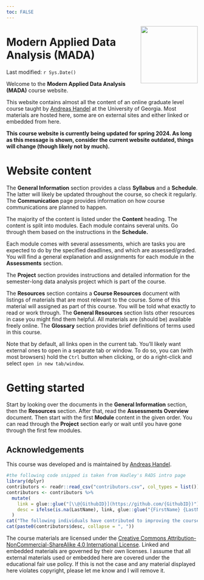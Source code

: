 ```yaml
---
toc: FALSE
---
```


![](media/MADAlogo.png){width="150px" style="float:right" fig-alt="MADA logo"}

# Modern Applied Data Analysis (MADA)

<!-- Date is added here instead of YAML heading so the logo floats at the top right of the page -->

Last modified: `r Sys.Date()`

Welcome to the **Modern Applied Data Analysis (MADA)** course website. 

This website contains almost all the content of an online graduate level course taught by [Andreas Handel](https://www.andreashandel.com/) at the University of Georgia. Most materials are hosted here, some are on external sites and either linked or embedded from here.

<!-- _**The course is currently not running. The website will likely receive none or only minor updates until the next time the course will be offered (tentatively spring 2024).**_ -->

**This course website is currently being updated for spring 2024. As long as this message is shown, consider the current website outdated, things will change (though likely not by much).**

<!-- _**The course is currently running. The website will be updated throughout the semester. Things might change (though likely not by a whole lot). Visit/check regularly, especially the Schedule. Note the last update time above.**_ -->

# Website content

The **General Information** section provides a class **Syllabus** and a **Schedule**. The latter will likely be updated throughout the course, so check it regularly. The **Communication** page provides information on how course communications are planned to happen. 

The majority of the content is listed under the **Content** heading. The content is split into modules. Each module contains several units. Go through them based on the instructions in the **Schedule.** 

Each module comes with several assessments, which are tasks you are expected to do by the specified deadlines, and which are assessed/graded. You will find a general explanation and assignments for each module in the **Assessments** section.

The **Project** section provides instructions and detailed information for the semester-long data analysis project which is part of the course.

The **Resources** section contains a **Course Resources** document with listings of materials that are most relevant to the course. Some of this material will assigned as part of this course. You will be told what exactly to read or work through. The **General Resources** section lists other resources in case you might find them helpful. All materials are (should be) available freely online. The **Glossary** section provides brief definitions of terms used in this course.

Note that by default, all links open in the current tab. You'll likely want external ones to open in a separate tab or window. To do so, you can (with most browsers) hold the `Ctrl` button when clicking, or do a right-click and select `open in new tab/window`.

# Getting started

Start by looking over the documents in the **General Information** section, then the **Resources** section. After that, read the **Assessments Overview** document. Then start with the first **Module** content in the given order. You can read through the **Project** section early or wait until you have gone through the first few modules.

## Acknowledgements

This course was developed and is maintained by [Andreas Handel](https://www.andreashandel.com/).

```r
#the following code snipped is taken from Hadley's R4DS intro page
library(dplyr)
contributors <- readr::read_csv("contributors.csv", col_types = list())
contributors <- contributors %>% 
  mutate(
    link = glue::glue("[\\@{GithubID}](https://github.com/{GithubID})"),
    desc = ifelse(is.na(LastName), link, glue::glue("{FirstName} {LastName} ({link})"))
  )
cat("The following individuals have contributed to improving the course:\n")
cat(paste0(contributors$desc, collapse = ", "))
```

<!-- Some icons come from [Desirée De Leon](https://desiree.rbind.io/post/2019/making-tip-boxes-with-bookdown-and-rmarkdown/). -->

The course materials are licensed under the [Creative Commons Attribution-NonCommercial-ShareAlike 4.0 International License](http://creativecommons.org/licenses/by-nc-sa/4.0/). Linked and embedded materials are governed by their own licenses. I assume that all external materials used or embedded here are covered under the educational fair use policy. If this is not the case and any material displayed here violates copyright, please let me know and I will remove it.
